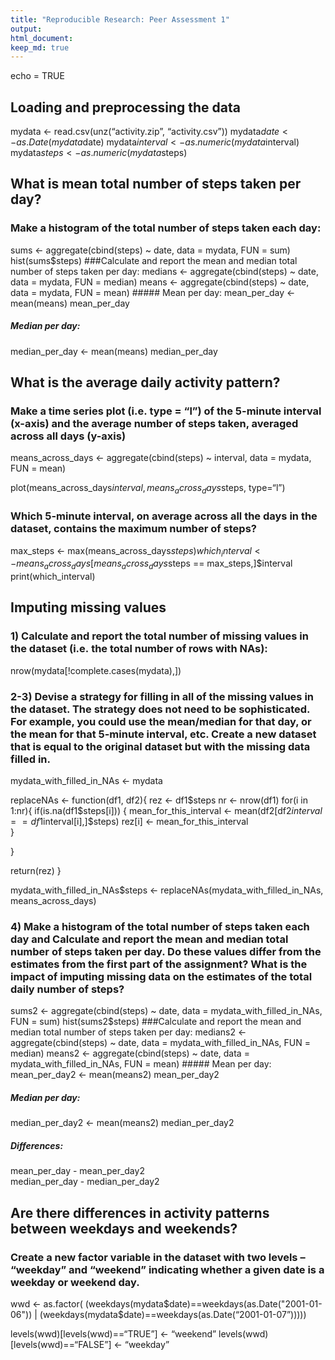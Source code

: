 ```yaml
---
title: "Reproducible Research: Peer Assessment 1"
output: 
html_document:
keep_md: true
---
```

echo = TRUE

## Loading and preprocessing the data
mydata <- read.csv(unz("activity.zip", "activity.csv"))
mydata$date <- as.Date(mydata$date)
mydata$interval <- as.numeric(mydata$interval)
mydata$steps <- as.numeric(mydata$steps)

## What is mean total number of steps taken per day?
### Make a histogram of the total number of steps taken each day:
sums <- aggregate(cbind(steps) ~ date, data = mydata,  FUN = sum)
hist(sums$steps)
###Calculate and report the mean and median total number of steps taken per day:
medians <- aggregate(cbind(steps) ~ date, data = mydata,  FUN = median)
means <- aggregate(cbind(steps) ~ date, data = mydata,  FUN = mean)
##### Mean per day:
mean_per_day <- mean(means)
mean_per_day

##### Median per day:

median_per_day <- mean(means)
median_per_day




## What is the average daily activity pattern?
### Make a time series plot (i.e. type = "l") of the 5-minute interval (x-axis) and the average number of steps taken, averaged across all days (y-axis)
means_across_days <- aggregate(cbind(steps) ~ interval, data = mydata,  FUN = mean)

plot(means_across_days$interval, means_across_days$steps, type="l")

### Which 5-minute interval, on average across all the days in the dataset, contains the maximum number of steps?
max_steps <- max(means_across_days$steps)
which_interval <- means_across_days[means_across_days$steps == max_steps,]$interval
print(which_interval)


## Imputing missing values
### 1) Calculate and report the total number of missing values in the dataset (i.e. the total number of rows with NAs):

nrow(mydata[!complete.cases(mydata),])

### 2-3)  Devise a strategy for filling in all of the missing values in the dataset. The strategy does not need to be sophisticated. For example, you could use the mean/median for that day, or the mean for that 5-minute interval, etc. Create a new dataset that is equal to the original dataset but with the missing data filled in.

mydata_with_filled_in_NAs <- mydata

replaceNAs <- function(df1, df2){
   rez <- df1$steps 
   nr <- nrow(df1)
   for(i in 1:nr){
      if(is.na(df1$steps[i])) {
          mean_for_this_interval <- 
              mean(df2[df2$interval == df1$interval[i],]$steps)
          rez[i] <- mean_for_this_interval     
      }
   
      
   }
   
   return(rez)
}

 

mydata_with_filled_in_NAs$steps <- replaceNAs(mydata_with_filled_in_NAs, means_across_days)

### 4) Make a histogram of the total number of steps taken each day and Calculate and report the mean and median total number of steps taken per day. Do these values differ from the estimates from the first part of the assignment? What is the impact of imputing missing data on the estimates of the total daily number of steps?

sums2 <- aggregate(cbind(steps) ~ date, data = mydata_with_filled_in_NAs,  FUN = sum)
hist(sums2$steps)
###Calculate and report the mean and median total number of steps taken per day:
medians2 <- aggregate(cbind(steps) ~ date, data = mydata_with_filled_in_NAs,  FUN = median)
means2 <- aggregate(cbind(steps) ~ date, data = mydata_with_filled_in_NAs,  FUN = mean)
##### Mean per day:
mean_per_day2 <- mean(means2)
mean_per_day2

##### Median per day:

median_per_day2 <- mean(means2)
median_per_day2

##### Differences:

mean_per_day - mean_per_day2  
median_per_day - median_per_day2  

## Are there differences in activity patterns between weekdays and weekends?
### Create a new factor variable in the dataset with two levels -- "weekday" and "weekend" indicating whether a given date is a weekday or weekend day.

wwd <- as.factor( (weekdays(mydata$date)==weekdays(as.Date("2001-01-06")) | (weekdays(mydata$date)==weekdays(as.Date("2001-01-07")))))

levels(wwd)[levels(wwd)=="TRUE"] <- "weekend"
levels(wwd)[levels(wwd)=="FALSE"] <- "weekday"



